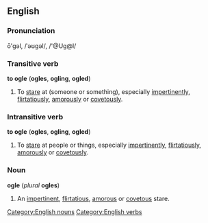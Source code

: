 ==English==
===Pronunciation===
ō'gəl, /ˈəʊɡəl/, /'@Ug@l/

===Transitive verb===
'''to ogle'''  ('''ogles''', '''ogling''', '''ogled''')

#To [[stare]] at (someone or something), especially [[impertinently]], [[flirtatiously]], [[amorously]] or [[covetously]].

===Intransitive verb===
'''to ogle'''  ('''ogles''', '''ogling''', '''ogled''')

#To [[stare]] at people or things, especially [[impertinently]], [[flirtatiously]], [[amorously]] or [[covetously]].

===Noun===
'''ogle''' (''plural'' '''ogles''')

#An [[impertinent]], [[flirtatious]], [[amorous]] or [[covetous]] stare.

[[Category:English nouns]]
[[Category:English verbs]]